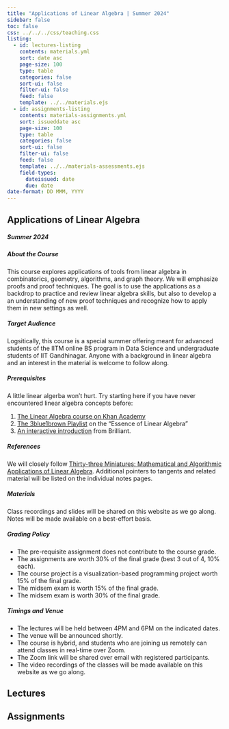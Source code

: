 ```yaml
---
title: "Applications of Linear Algebra | Summer 2024"
sidebar: false
toc: false
css: ../../../css/teaching.css
listing:
  - id: lectures-listing
    contents: materials.yml
    sort: date asc
    page-size: 100
    type: table
    categories: false
    sort-ui: false
    filter-ui: false
    feed: false
    template: ../../materials.ejs
  - id: assignments-listing
    contents: materials-assignments.yml
    sort: issueddate asc
    page-size: 100
    type: table
    categories: false
    sort-ui: false
    filter-ui: false
    feed: false
    template: ../../materials-assessments.ejs
    field-types: 
      dateissued: date
      due: date
date-format: DD MMM, YYYY
---
```



:::{.column-body-outset}

## Applications of Linear Algebra

##### Summer 2024

:::{.callout-note collapse="true" icon="false"}

##### About the Course

This course explores applications of tools from linear algebra in combinatorics, geometry, algorithms, and graph theory. We will emphasize proofs and proof techniques. The goal is to use the applications as a backdrop to practice and review linear algebra skills, but also to develop a an understanding of new proof techniques and recognize how to apply them in new settings as well.

:::

:::{.callout-note collapse="true" icon="false"}

##### Target Audience

Logsitically, this course is a special summer offering meant for advanced students of the IITM online BS program in Data Science and undergraduate students of IIT Gandhinagar. Anyone with a background in linear algebra and an interest in the material is welcome to follow along.

:::

:::{.callout-tip collapse="true" icon="false"}

##### Prerequisites
A little linear algerba won't hurt. Try starting here if you have never encountered linear algebra concepts before:

1. [The Linear Algebra course on Khan Academy](https://www.khanacademy.org/math/linear-algebra)
2. [The 3blue1brown Playlist](https://www.youtube.com/watch?list=PLZHQObOWTQDPD3MizzM2xVFitgF8hE_ab&v=fNk_zzaMoSs&embeds_referring_euri=https://linearalgebra33.discourse.group/&source_ve_path=MjM4NTE) on the "Essence of Linear Algebra"
3. [An interactive introduction](https://brilliant.org/landing/interactive-courses-learn-linear-algebra/) from Brilliant.

:::

:::{.callout-tip collapse="true" icon="false"}

##### References

We will closely follow [Thirty-three Miniatures: Mathematical and Algorithmic Applications of Linear Algebra](https://kam.mff.cuni.cz/~matousek/stml-53-matousek-1.pdf). Additional pointers to tangents and related material will be listed on the individual notes pages.

:::

:::{.callout-tip collapse="true" icon="false"}

##### Materials

Class recordings and slides will be shared on this website as we go along.
Notes will be made available on a best-effort basis.

:::

:::{.callout-tip collapse="true" icon="false"}

##### Grading Policy

- The pre-requisite assignment does not contribute to the course grade.
- The assignments are worth 30% of the final grade (best 3 out of 4, 10% each).
- The course project is a visualization-based programming project worth 15% of the final grade.
- The midsem exam is worth 15% of the final grade.
- The midsem exam is worth 30% of the final grade.

:::

:::{.callout-caution collapse="true" icon="false"}

##### Timings and Venue

- The lectures will be held between 4PM and 6PM on the indicated dates.
- The venue will be announced shortly.
- The course is hybrid, and students who are joining us remotely can attend classes in real-time over Zoom.
- The Zoom link will be shared over email with registered participants.
- The video recordings of the classes will be made available on this website as we go along.

:::



::: {.panel-tabset}

## Lectures

::: {#lectures-listing}
:::


## Assignments


::: {#assignments-listing}
:::


:::

:::